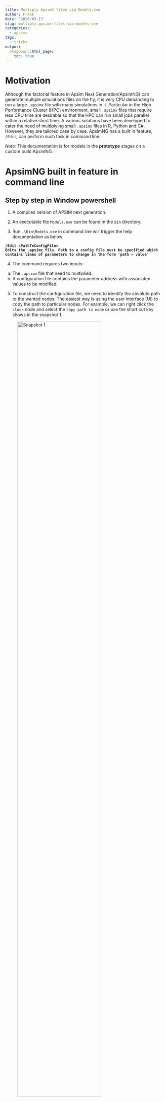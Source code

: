 ```yaml
---
title: Multiply ApsimX files via Models.exe
author: Frank
date: '2020-03-13'
slug: multiply-apsimx-files-via-models-exe
categories:
  - apsimx
tags:
  - tricks
output:
  blogdown::html_page:
    toc: true
---
```



# Motivation

Although the factorial feature in Apsim Next Generation(ApsimNG) can generate multiple simulations files on the fly, it is very CPU demanding to run a large `.apsimx` file with many simulations in it. Particular in the High Performance Cluster (HPC) environment, small `.apsimx` files that require less CPU time are desirable so that the HPC can run small jobs parallel within a relative short time. A various solutions have been developed to cater the need of multiplying small `.apsimx` files in R, Python and C#. However, they are tailored case by case. ApsimNG has a built in feature, `/Edit`, can perform such task in command line. 

_Note:_ This documentation is for models in the **prototype** stages on a custom build ApsimNG.  

# ApsimNG built in feature in command line 

## Step by step in Window powershell

1. A compiled version of APSIM next generation.   

2. An executable file `Models.exe` can be found in the `Bin` directory.  

3. Run `.\Bin\Models.exe` in command line will trigger the help documentation as below   

  **`/Edit <PathToConfigFile>`**  
  **`Edits the .apsimx file. Path to a config file must be specified which contains lines of parameters to change in the form 'path = value'`**
  
4. The command requires two inputs:  

  a. The `.apsimx` file that need to multiplied. 
  b. A configuration file contains the parameter address with associated values to be modified.   
  
5. To construct the configuration file, we need to identify the absolute path to the wanted nodes. The easiest way is using the user interface (UI) to copy the path to particular nodes. For example, we can right click the `clock` node and select the `copy path to node` or use the short cut key shows in the snapshot 1. 

![Snapshot 1](/post/2020-03-13-multiply-apsimx-files-via-models-exe_files/copynode.PNG){width=80% height=80%}  


6. We can paste the path to a plain text file. To change specific parameter values, we still need to define the name of the parameter. For instance, we need to use `.Start` to instruct the absolute path address for modifying the clock start date. The updated values can be placed after the equal sign with the same format in the `.apsimx` file. See an example of formatting the configuration file. `Notepad++` is recommended for Windows user to search the exact key - value pair to track the target parameters. Please be aware that no quotation is needed. The current version of `/Edit` feature does not like `.`(dot) on the right hand side (RHS). For example, there are two `.` in the last line of the configuration file. First one is the relative path to the `.met` file and the second one is the file extension. Error messages will be reported in this situation. One way to work around it is to use absolute path and put a `bland space` in between `lincoln` and `.met`. 

``` Get-Content .\config20200312.txt```
```
.Simulations.New Zealand.Iversen_12.Simulation3.clock.Start = 1970-02-03T00:00:00
.Simulations.New Zealand.Iversen_12.Simulation3.clock.End = 1980-02-03T00:00:00
.Simulations.New Zealand.Iversen_12.Simulation3.paddock.Soil.Physical.LucerneSoil.KL = 1,2,3,4,5,6,7,8,9,0
.Simulations.Replacements.Lucerne.Leaf.Photosynthesis.FW.XYPairs.X = 2,3,4,5
.Simulations.New Zealand.Iversen_12.Simulation3.Weather.FileName = .\01raw-data\ClimateAndObserved\lincoln.met
```

More discussion about this feature can be find in this [github issue](https://github.com/APSIMInitiative/ApsimX/issues/4905)

7. To optimise the power of `/Edit`. We believe that multiple configuration files can be automatically generated by additional tools such as R, Python and C#. A simple for loop can be written to iterate over all configuration files and output corresponding modified `.apsimx` files. A automated workflow will be discussed once the `/Edit` feature stablised. 


## Linux 

Coming 



# Other solutions for multiplying `.apsimx` files 

Except C#, the R and Python solutions requires specific tweaks to suit for different purposes. Will briefly describe how these solutions works in this section. In general, the logic in all solutions are the same as the build in `/Edit` feature, which is searching and updating. Sepecifically, customised functions are developed to perform searching the path of wanted nodes and replacing the value in those nodes by new values. 

## R solution 

Coming soon

## Python solution 


Coming soon

## C# solution 

Coming soon